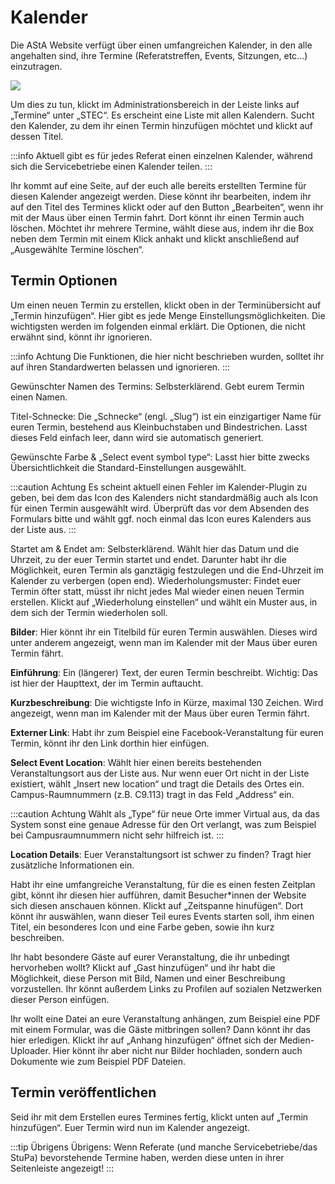 # Kalender

Die AStA Website verfügt über einen umfangreichen Kalender, in den alle angehalten sind, ihre Termine (Referatstreffen, Events, Sitzungen, etc...) einzutragen.


![](/img/guide-pics/image36.png)

Um dies zu tun, klickt im Administrationsbereich in der Leiste links auf „Termine“ unter „STEC“. Es erscheint eine Liste mit allen Kalendern. Sucht den Kalender, zu dem ihr einen Termin hinzufügen möchtet und klickt auf dessen Titel.

:::info
Aktuell gibt es für jedes Referat einen einzelnen Kalender, während sich die Servicebetriebe einen Kalender teilen.
:::

Ihr kommt auf eine Seite, auf der euch alle bereits erstellten Termine für diesen Kalender angezeigt werden. Diese könnt ihr bearbeiten, indem ihr auf den Titel des Termines klickt oder auf den Button „Bearbeiten“, wenn ihr mit der Maus über einen Termin fahrt. Dort könnt ihr einen Termin auch löschen. Möchtet ihr mehrere Termine, wählt diese aus, indem ihr die Box neben dem Termin mit einem Klick anhakt und klickt anschließend auf „Ausgewählte Termine löschen“.

## Termin Optionen

Um einen neuen Termin zu erstellen, klickt oben in der Terminübersicht auf „Termin hinzufügen“. Hier gibt es jede Menge Einstellungsmöglichkeiten. Die wichtigsten werden im folgenden einmal erklärt. Die Optionen, die nicht erwähnt sind, könnt ihr ignorieren.

:::info Achtung
Die Funktionen, die hier nicht beschrieben wurden, solltet ihr auf ihren Standardwerten belassen und ignorieren.
:::


<Tabs>
  <TabItem value="allgemein" label="Allgemein" default>

Gewünschter Namen des Termins: Selbsterklärend. Gebt eurem Termin einen Namen.

Titel-Schnecke: Die „Schnecke“ (engl. „Slug“) ist ein einzigartiger Name für euren Termin, bestehend aus Kleinbuchstaben und Bindestrichen. Lasst dieses Feld einfach leer, dann wird sie automatisch generiert.

Gewünschte Farbe & „Select event symbol type“: Lasst hier bitte zwecks Übersichtlichkeit die Standard-Einstellungen ausgewählt.

:::caution Achtung
Es scheint aktuell einen Fehler im Kalender-Plugin zu geben, bei dem das Icon des
Kalenders nicht standardmäßig auch als Icon für einen Termin ausgewählt wird. Überprüft das vor dem Absenden des Formulars bitte und wählt ggf. noch einmal das Icon eures Kalenders aus der Liste aus.
:::

Startet am & Endet am: Selbsterklärend. Wählt hier das Datum und die Uhrzeit, zu der euer Termin startet und endet. Darunter habt ihr die Möglichkeit, euren Termin als ganztägig festzulegen und die End-Uhrzeit im Kalender zu verbergen (open end).
Wiederholungsmuster: Findet euer Termin öfter statt, müsst ihr nicht jedes Mal wieder einen neuen Termin erstellen. Klickt auf „Wiederholung einstellen“ und wählt ein Muster aus, in dem sich der Termin wiederholen soll.

  </TabItem>
  <TabItem value="einfuehrung" label="Einführung">

**Bilder**: Hier könnt ihr ein Titelbild für euren Termin auswählen. Dieses wird unter anderem angezeigt, wenn man im Kalender mit der Maus über euren Termin fährt.

**Einführung**: Ein (längerer) Text, der euren Termin beschreibt. Wichtig: Das ist hier der Haupttext, der im Termin auftaucht.

**Kurzbeschreibung**: Die wichtigste Info in Kürze, maximal 130 Zeichen. Wird angezeigt, wenn man im Kalender mit der Maus über euren Termin fährt.

**Externer Link**: Habt ihr zum Beispiel eine Facebook-Veranstaltung für euren Termin, könnt ihr den Link dorthin hier einfügen.
  
  </TabItem>
  <TabItem value="veranstaltungsort" label="Veranstaltungsort">

**Select Event Location**: Wählt hier einen bereits bestehenden Veranstaltungsort aus der Liste aus. Nur wenn euer Ort nicht in der Liste existiert, wählt „Insert new location“ und tragt die Details des Ortes ein. Campus-Raumnummern (z.B. C9.113) tragt in das Feld „Address“ ein.

:::caution Achtung
Wählt als „Type“ für neue Orte immer Virtual aus, da das System sonst eine genaue
Adresse für den Ort verlangt, was zum Beispiel bei Campusraumnummern nicht sehr hilfreich ist.
:::

**Location Details**: Euer Veranstaltungsort ist schwer zu finden? Tragt hier zusätzliche Informationen ein.
  </TabItem>
  <TabItem value="zeitplan" label="Zeitplan">

Habt ihr eine umfangreiche Veranstaltung, für die es einen festen Zeitplan gibt, könnt ihr diesen hier aufführen, damit Besucher*innen der Website sich diesen anschauen können. Klickt auf „Zeitspanne hinufügen“. Dort könnt ihr auswählen, wann dieser Teil eures Events starten soll, ihm einen Titel, ein besonderes Icon und eine Farbe geben, sowie ihn kurz beschreiben.
  </TabItem>
  <TabItem value="gaeste" label="Gäste">

Ihr habt besondere Gäste auf eurer Veranstaltung, die ihr unbedingt hervorheben wollt? Klickt auf „Gast hinzufügen“ und ihr habt die Möglichkeit, diese Person mit Bild, Namen und einer Beschreibung vorzustellen. Ihr könnt außerdem Links zu Profilen auf sozialen Netzwerken dieser Person einfügen.
  </TabItem>
  <TabItem value="anhaenge" label="Anhänge">

Ihr wollt eine Datei an eure Veranstaltung anhängen, zum Beispiel eine PDF mit einem Formular, was die Gäste mitbringen sollen? Dann könnt ihr das hier erledigen. Klickt ihr auf „Anhang hinzufügen“ öffnet sich der Medien-Uploader. Hier könnt ihr aber nicht nur Bilder hochladen, sondern auch Dokumente wie zum Beispiel PDF Dateien.


  </TabItem>
</Tabs>

## Termin veröffentlichen

Seid ihr mit dem Erstellen eures Termines fertig, klickt unten auf „Termin hinzufügen“. Euer Termin wird nun im Kalender angezeigt.


:::tip Übrigens
Übrigens: Wenn Referate (und manche Servicebetriebe/das StuPa) bevorstehende Termine haben, werden diese unten in ihrer Seitenleiste angezeigt!
:::

